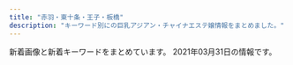 ```yaml
---
title: "赤羽・東十条・王子・板橋"
description: "キーワード別にの巨乳アジアン・チャイナエステ嬢情報をまとめました。"
---
```


新着画像と新着キーワードをまとめています。
2021年03月31日の情報です。

<DmmAffiliateIns />
<KeywordTable
  shops={
    [
    {
        "img_links": [
            "http://www.e-baby.work/staff/rina1.jpg",
            "http://www.e-baby.work/staff/kumi1.jpg",
            "http://www.e-baby.work/staff/maya1.jpg",
            "http://www.e-baby.work/staff/yuka1.jpg",
            "http://www.e-baby.work/staff/kumic.jpg",
            "http://www.e-baby.work/img/all/loader.png",
            "http://www.e-baby.work/staff/haru1.jpg",
            "http://www.e-baby.work/staff/karen1.jpg",
            "http://www.e-baby.work/img/all/icon2.png"
        ],
        "name": "\u30a2\u30a4\u30ea\u30b9",
        "keywords": {
            "E": 2,
            "89": 1,
            "86": 2,
            "85": 1,
            "D": 3,
            "84": 1,
            "C": 1,
            "87": 1
        },
        "station": "JR\u8d64\u7fbd\u99c5\u6771\u53e3",
        "url": "http://www.e-baby.work/"
    },
    {
        "station": "\u5c3e\u4e45\u99c5",
        "name": "\u56de\u697d\u82d1",
        "url": "https://nippori-massage.com/",
        "keywords": {},
        "img_links": [
            "https://nippori-massage.com/footer/footer-tel.png",
            "https://nippori-massage.com/images/esthe2.jpg",
            "https://nippori-massage.com/footer/footer-staff.png",
            "https://nippori-massage.com/line/10min-coupon.png",
            "https://nippori-massage.com/room/room-l4.jpg",
            "https://nippori-massage.com/images/esthe1.jpg",
            "https://nippori-massage.com/images/qrcode.png",
            "https://nippori-massage.com/images/esthe4.jpg",
            "https://nippori-massage.com//icon/facebook.png",
            "https://nippori-massage.com/icon/yelp.png",
            "https://nippori-massage.com/images/obi.jpg",
            "https://scdn.line-apps.com/n/line_add_friends/btn/ja.png",
            "https://nippori-massage.com/icon/line.png",
            "https://nippori-massage.com/room/room-l1.jpg",
            "https://nippori-massage.com/staff/nana-l1.jpg",
            "https://nippori-massage.com/staff/nana-s1.jpg",
            "https://nippori-massage.com/images/esthe3.jpg",
            "https://nippori-massage.com/images/main1.jpg",
            "https://nippori-massage.com/icon/facebook.png",
            "https://nippori-massage.com/images/main-sp.jpg",
            "https://nippori-massage.com/icon/twitter.png",
            "https://nippori-massage.com/images/header3.png",
            "https://nippori-massage.com/images/line_friend.png",
            "https://nippori-massage.com/line/line-qr.png",
            "https://nippori-massage.com/footer/footer-line.png",
            "https://nippori-massage.com/staff/yui-l1.jpg",
            "https://nippori-massage.com/room/room-l2.jpg",
            "https://nippori-massage.com/staff/yui-s1.jpg",
            "https://nippori-massage.com/images/clear.png",
            "https://nippori-massage.com/room/room-l3.jpg"
        ]
    },
    {
        "url": "http://shanshan-esthe.com/",
        "img_links": [
            "http://shanshan-esthe.com/img/no.png",
            "http://shanshan-esthe.com/img/st14.jpg",
            "http://shanshan-esthe.com/img/sta0.jpg",
            "http://shanshan-esthe.com/img/sta14.jpg",
            "http://shanshan-esthe.com/img/st16.jpg"
        ],
        "name": "\u9999\u9999",
        "keywords": {
            "D": 2,
            "86": 2
        },
        "station": "JR\u6771\u5341\u6761\u99c5\u5317\u53e3"
    },
    {
        "url": "http://kissyourelax.xyz/",
        "station": "JR\u8d64\u7fbd\u99c5",
        "name": "Kiss you",
        "keywords": {},
        "img_links": [
            "http://kissyourelax.xyz/uploads/190426/1-1Z4261G1591I.jpg",
            "http://kissyourelax.xyz/uploads/190426/1-1Z4261G229208.jpg",
            "http://kissyourelax.xyz/uploads/190426/1-1Z4261G221600.jpg",
            "http://kissyourelax.xyz/uploads/200929/1-200929125F62K.jpg",
            "http://kissyourelax.xyz/uploads/190802/1-1ZP20P91YN.jpg",
            "http://kissyourelax.xyz/uploads/190422/1-1Z422143352a6.jpg",
            "http://kissyourelax.xyz/uploads/190625/1-1Z625203Q3N2.jpg",
            "http://kissyourelax.xyz/uploads/191129/1-191129154603T5.jpg",
            "http://kissyourelax.xyz/uploads/191213/1-19121315493M58.jpg",
            "http://kissyourelax.xyz/uploads/190625/1-1Z625204313L6.jpg",
            "http://kissyourelax.xyz/uploads/190920/1-1Z9200Z645220.jpg",
            "http://kissyourelax.xyz/uploads/190514/1-1Z5140R044351.jpg",
            "http://kissyourelax.xyz/img/botton.jpg",
            "http://kissyourelax.xyz/uploads/190422/1-1Z42214343N22.jpg",
            "http://kissyourelax.xyz/uploads/190802/1-1ZP20P930U4.jpg",
            "http://kissyourelax.xyz/uploads/200812/1-200Q212540D24.jpg",
            "http://kissyourelax.xyz/uploads/200929/1-200929125H1111.jpg",
            "http://kissyourelax.xyz/img/s0.png",
            "http://kissyourelax.xyz/uploads/190712/1-1ZG2111A3147.jpg",
            "http://kissyourelax.xyz/uploads/200812/1-200Q2125423452.jpg",
            "http://kissyourelax.xyz/uploads/190514/1-1Z5140R02A31.jpg",
            "http://kissyourelax.xyz/uploads/191213/1-1912131550052E.jpg",
            "http://kissyourelax.xyz/uploads/190712/1-1ZG2111F3448.jpg",
            "http://kissyourelax.xyz/uploads/190422/1-1Z422144244F3.jpg"
        ]
    },
    {
        "name": "\u521d\u604b",
        "img_links": [
            "http://mens-esthe-hitomebore.com/images/totop.png",
            "http://mens-esthe-hitomebore.com/images/sample2.png",
            "http://mens-esthe-hitomebore.com/images/sample1-1.png",
            "http://mens-esthe-hitomebore.com/images/yuki.png",
            "http://mens-esthe-hitomebore.com/images/hina.png",
            "http://mens-esthe-hitomebore.com/images/photo03.jpg"
        ],
        "station": "JR\u8d64\u7fbd\u99c5\u5357\u53e3",
        "url": "http://mens-esthe-hitomebore.com/",
        "keywords": {}
    },
    {
        "keywords": {},
        "img_links": [],
        "url": "http://tenpo5.iest.info/",
        "station": "JR\u738b\u5b50\u99c5\u5317\u53e3",
        "name": "\u3084\u3059\u3089\u304e"
    },
    {
        "img_links": [
            "http://www.crossu.xyz/uploads/180620/1-1P62010193X63.jpg",
            "http://www.crossu.xyz/templets/default/picture/rec1.png",
            "http://www.crossu.xyz/templets/default/picture/head.jpg",
            "http://www.crossu.xyz/templets/default/picture/interior_t.jpg",
            "http://www.crossu.xyz/templets/default/picture/news.jpg",
            "http://www.crossu.xyz/uploads/200528/1-20052Q52142229.jpg",
            "http://www.crossu.xyz/uploads/allimg/180620/1-1P6201013133b.jpg",
            "http://www.crossu.xyz/uploads/191119/1-19111915043V27.jpg",
            "http://www.crossu.xyz/templets/default/picture/staff_t.jpg",
            "http://www.crossu.xyz/uploads/181211/1-1Q2111433162D.jpg",
            "http://www.crossu.xyz/uploads/180621/1-1P621101232H4.jpg",
            "http://www.crossu.xyz/uploads/191129/1-19112914393CK.jpg",
            "http://www.crossu.xyz/uploads/190924/1-1Z9241056212J.jpg",
            "http://www.crossu.xyz/uploads/180620/1-1P62010154K00.png"
        ],
        "name": "\u685c\u306e\u604b",
        "url": "http://www.crossu.xyz/",
        "keywords": {
            "\u30bb\u30af\u30b7\u30fc": 5
        },
        "station": "JR\u738b\u5b50\u99c5\u5317\u53e3"
    },
    {
        "url": "http://ka-en.work/",
        "keywords": {
            "E": 3,
            "87": 1,
            "88": 2,
            "85": 12,
            "84": 1,
            "D": 5,
            "86": 2,
            "C": 17
        },
        "img_links": [
            "http://ka-en.work/sp/img/t-o.jpg",
            "http://ka-en.work/img/st4.jpg",
            "http://ka-en.work/sp/img/acc3.jpg",
            "http://ka-en.work/img/st8.jpg",
            "http://ka-en.work/sp/img/acc2.jpg",
            "http://ka-en.work/img/acc3.jpg",
            "http://ka-en.work/img/st1.jpg",
            "http://ka-en.work/img/head.jpg",
            "http://ka-en.work/img/botton4.jpg",
            "http://ka-en.work/img/botton5.jpg",
            "http://ka-en.work/sp/img/st1.jpg",
            "http://ka-en.work/sp/img/st8.jpg",
            "http://ka-en.work/sp/img/kanban.jpg",
            "http://ka-en.work/sp/img/st3.jpg",
            "http://ka-en.work/img/fla-1.jpg",
            "http://ka-en.work/img/botton3.jpg",
            "http://ka-en.work/img/s10.jpg",
            "http://ka-en.work/sp/img/t-a.jpg",
            "http://ka-en.work/sp/img/acc5.jpg",
            "http://ka-en.work/sp/img/tit.jpg",
            "http://ka-en.work/img/kanban.jpg",
            "http://ka-en.work/sp/img/t-s.jpg",
            "http://ka-en.work/sp/img/t-r.jpg",
            "http://ka-en.work/sp/img/tel.jpg",
            "http://ka-en.work/img/fla-3.jpg",
            "http://ka-en.work/sp/img/t-t.jpg",
            "http://ka-en.work/sp/img/st2.jpg",
            "http://ka-en.work/img/acc2.jpg",
            "http://ka-en.work/img/st7.jpg",
            "http://ka-en.work/img/st9.jpg",
            "http://ka-en.work/img/fla-2.jpg",
            "http://ka-en.work/img/s6.jpg",
            "http://ka-en.work/img/s3.jpg",
            "http://ka-en.work/sp/img/botton.jpg",
            "http://ka-en.work/sp/img/p-10.jpg",
            "http://ka-en.work/sp/img/acc4.jpg",
            "http://ka-en.work/sp/img/pc.jpg",
            "http://ka-en.work/img/s7.jpg",
            "http://ka-en.work/img/s4.jpg",
            "http://ka-en.work/sp/img/st7.jpg",
            "http://ka-en.work/img/botton.jpg",
            "http://ka-en.work/sp/img/pic.jpg",
            "http://ka-en.work/img/st6.jpg",
            "http://ka-en.work/sp/img/p-4.jpg",
            "http://ka-en.work/img/st2.jpg",
            "http://ka-en.work/sp/img/st4.jpg",
            "http://ka-en.work/img/st10.jpg",
            "http://ka-en.work/sp/img/st10.jpg",
            "http://ka-en.work/sp/img/acc1.jpg",
            "http://ka-en.work/img/mo.png",
            "http://ka-en.work/img/acc5.jpg",
            "http://ka-en.work/img/s2.jpg",
            "http://ka-en.work/img/s9.jpg",
            "http://ka-en.work/img/botton2.jpg",
            "http://ka-en.work/sp/img/st6.jpg",
            "http://ka-en.work/img/acc1.jpg",
            "http://ka-en.work/sp/img/info.jpg",
            "http://ka-en.work/img/st3.jpg",
            "http://ka-en.work/sp/img/time.jpg",
            "http://ka-en.work/sp/img/p-9.jpg",
            "http://ka-en.work/sp/img/st9.jpg",
            "http://ka-en.work/sp/img/add.jpg",
            "http://ka-en.work/img/botton6.jpg",
            "http://ka-en.work/img/foot.jpg",
            "http://ka-en.work/sp/img/sys.jpg",
            "http://ka-en.work/sp/img/cam.jpg",
            "http://ka-en.work/img/acc4.jpg"
        ],
        "station": "JR\u8d64\u7fbd\u99c5\u6771\u53e3",
        "name": "\u83ef\u8276"
    },
    {
        "img_links": [
            "http://angel-aroma.net/img/m30.jpg",
            "http://angel-aroma.net/img/top.jpg",
            "http://angel-aroma.net/img/sta3.jpg",
            "http://angel-aroma.net/img/sta5.jpg",
            "http://angel-aroma.net/img/qr.jpg",
            "http://angel-aroma.net/img/m5.jpg",
            "http://angel-aroma.net/img/m6.jpg",
            "http://angel-aroma.net/img/stafft.jpg",
            "http://angel-aroma.net/img/sta2.jpg",
            "http://angel-aroma.net/img/m1.jpg",
            "http://angel-aroma.net/img/sta6.jpg",
            "http://angel-aroma.net/img/m2.jpg",
            "http://angel-aroma.net/img/m4.jpg",
            "http://angel-aroma.net/img/sta1.jpg",
            "http://angel-aroma.net/img/m20.jpg",
            "http://angel-aroma.net/img/no.png",
            "http://angel-aroma.net/img/m10.jpg",
            "http://angel-aroma.net/img/m3.jpg"
        ],
        "station": "JR\u8d64\u7fbd\u99c5\u6771\u53e3",
        "name": "\u30c0\u30fc\u30ea\u30f3",
        "keywords": {
            "84": 2,
            "87": 2,
            "86": 4,
            "82": 2
        },
        "url": "http://angel-aroma.net/"
    },
    {
        "url": "http://lastpara.net/",
        "img_links": [
            "http://lastpara.net/image/cast/cast_259_1_s.jpg",
            "http://lastpara.net/image/cast/cast_287_1_l.jpg",
            "http://lastpara.net/img/news-ttl.jpg",
            "http://lastpara.net/image/cast/cast_256_1_l.jpg",
            "http://lastpara.net/img/event/camp_top_02.jpg",
            "http://lastpara.net/image/cast/cast_261_1_l.jpg",
            "http://lastpara.net/image/cast/cast_255_1_l.jpg",
            "http://lastpara.net/image/cast/cast_287_1_s.jpg",
            "http://lastpara.net/image/cast/cast_265_1_l.jpg",
            "http://lastpara.net/image/cast/cast_262_1_l.jpg",
            "http://lastpara.net/image/cast/cast_259_1_l.jpg",
            "http://lastpara.net/img/recuit.png",
            "http://lastpara.net/image/cast/cast_286_1_l.jpg",
            "http://lastpara.net/image/cast/cast_263_1_l.jpg",
            "http://lastpara.net/image/cast/cast_265_1_s.jpg",
            "http://lastpara.net/image/cast/cast_263_1_s.jpg",
            "http://lastpara.net/image/cast/cast_256_1_s.jpg",
            "http://lastpara.net/image/cast/cast_286_1_s.jpg"
        ],
        "station": "JR\u8d64\u7fbd\u99c5\u5357\u53e3",
        "keywords": {
            "84": 4,
            "85": 9,
            "86": 4,
            "90": 2
        },
        "name": "Last Paradise \uff5e\u30e9\u30b9\u30c8\u30d1\u30e9\u30c0\u30a4\u30b9\uff5e"
    },
    {
        "name": "FLOWER",
        "url": "http://esthe-japan.work/flower/",
        "station": "JR\u8d64\u7fbd\u99c5\u5357\u6539\u672d\u53e3(\u6771)",
        "keywords": {
            "89": 3,
            "\u30bb\u30af\u30b7\u30fc": 6,
            "87": 3,
            "88": 3,
            "98": 1
        },
        "img_links": [
            "http://esthe-japan.work/flower/upload/202004/1588153474.png"
        ]
    },
    {
        "station": "JR\u6771\u5341\u6761\u99c5\u5317\u53e3",
        "url": "https://higashijujo-mensesthe.com/",
        "name": "Love Sea",
        "img_links": [
            "https://higashijujo-mensesthe.com/images/header3.png",
            "https://higashijujo-mensesthe.com/staff/kimi-s2.jpg",
            "https://higashijujo-mensesthe.com/images/footer-r.png",
            "https://higashijujo-mensesthe.com/staff/kimi-l2.jpg",
            "https://higashijujo-mensesthe.com/images/flower.png",
            "https://higashijujo-mensesthe.com/2019/08/10/kimi-s1.jpg",
            "https://higashijujo-mensesthe.com/icon/facebook.png",
            "https://higashijujo-mensesthe.com/button/staff.png",
            "https://higashijujo-mensesthe.com/staff/kimi-s1.jpg",
            "https://higashijujo-mensesthe.com/staff/lime-l1.jpg",
            "https://higashijujo-mensesthe.com/staff/rika-s1.jpg",
            "https://higashijujo-mensesthe.com/staff/runa-s1.jpg",
            "https://higashijujo-mensesthe.com/menu/gallery.png",
            "https://higashijujo-mensesthe.com/room/esthe3.jpg",
            "https://higashijujo-mensesthe.com/room/room-l4.jpg",
            "https://higashijujo-mensesthe.com/menu/info.png",
            "https://higashijujo-mensesthe.com/icon/twitter.png",
            "https://higashijujo-mensesthe.com/2019/08/23/satomi-s1.jpg",
            "https://higashijujo-mensesthe.com/images/clear.png",
            "https://higashijujo-mensesthe.com/images/main1.jpg",
            "https://higashijujo-mensesthe.com/images/camp.jpg",
            "https://higashijujo-mensesthe.com/icon/yelp.png",
            "https://higashijujo-mensesthe.com/2019/08/22/runa-s1.jpg",
            "https://higashijujo-mensesthe.com/staff/satomi-l1.jpg",
            "https://higashijujo-mensesthe.com/menu/home.png",
            "https://higashijujo-mensesthe.com/images/footer-l.png",
            "https://higashijujo-mensesthe.com/button/blog.png",
            "https://higashijujo-mensesthe.com/button/home.png",
            "https://higashijujo-mensesthe.com/menu/friend.png",
            "https://higashijujo-mensesthe.com/staff/rika-l1.jpg",
            "https://higashijujo-mensesthe.com/2020/02/29/lime-s1.jpg",
            "https://higashijujo-mensesthe.com/2019/10/21/rika-s1.jpg",
            "https://higashijujo-mensesthe.com/room/room-l1.jpg",
            "https://higashijujo-mensesthe.com/images/qrcode.png",
            "https://higashijujo-mensesthe.com/room/room-l2.jpg",
            "https://higashijujo-mensesthe.com/staff/lime-s1.jpg",
            "https://higashijujo-mensesthe.com/room/room-l3.jpg",
            "https://higashijujo-mensesthe.com/icon/line.png",
            "https://higashijujo-mensesthe.com/menu/blog.png",
            "https://higashijujo-mensesthe.com/staff/satomi-s1.jpg",
            "https://higashijujo-mensesthe.com/room/esthe2.jpg",
            "https://higashijujo-mensesthe.com/images/main-sp.jpg",
            "https://higashijujo-mensesthe.com/room/esthe1.jpg",
            "https://higashijujo-mensesthe.com/staff/kimi-l1.jpg",
            "https://higashijujo-mensesthe.com/staff/runa-l1.jpg"
        ],
        "keywords": {}
    },
    {
        "name": "GOOD TIME",
        "keywords": {
            "D": 8,
            "87": 8,
            "F": 2,
            "89": 2,
            "\u30bb\u30af\u30b7\u30fc": 3
        },
        "url": "http://www.goodtime.iesjp.com/",
        "station": "\u8d64\u7fbd\u5ca9\u6df5\u99c52\u756a\u51fa\u53e3",
        "img_links": [
            "http://www.goodtime.iesjp.com/photo_news/upimg/2288060497ed9031e6_0.jpg",
            "http://www.goodtime.iesjp.com/images/m-top-right03.jpg",
            "http://www.goodtime.iesjp.com/photo_news/upimg/20911603de0e3ad912_0.jpg",
            "http://www.goodtime.iesjp.com/images/m-yejiao.jpg",
            "http://www.goodtime.iesjp.com/files/004.jpg",
            "http://www.goodtime.iesjp.com/photo_news/upimg/1591860540114b630a_0.jpg",
            "http://www.goodtime.iesjp.com/images/m-top02.jpg",
            "http://www.goodtime.iesjp.com/photo_news/upimg/9551260612c3a834b0_0.jpg",
            "http://www.goodtime.iesjp.com/images/m-top-right01.jpg",
            "http://www.goodtime.iesjp.com/images/m-top-right04.jpg",
            "http://www.goodtime.iesjp.com/photo_news/upimg/43415603819cc9fd0d_1.jpg",
            "http://www.goodtime.iesjp.com/files/003.jpg",
            "http://www.goodtime.iesjp.com/photo_news/upimg/39901600bd6533312b_0.jpg",
            "http://www.goodtime.iesjp.com/images/m-head.jpg",
            "http://www.goodtime.iesjp.com/files/006.jpg",
            "http://www.goodtime.iesjp.com/photo_news/upimg/529386029caabbb08f_0.jpg",
            "http://www.goodtime.iesjp.com/images/call.png",
            "http://www.goodtime.iesjp.com/files/001.jpg",
            "http://www.goodtime.iesjp.com/images/top-left01.jpg",
            "http://www.goodtime.iesjp.com/files/002.jpg",
            "http://www.goodtime.iesjp.com/images/m-top-right02.jpg",
            "http://www.goodtime.iesjp.com/images/m-left.jpg",
            "http://www.goodtime.iesjp.com/images/m-top03.jpg",
            "http://www.goodtime.iesjp.com/images/m-right.jpg"
        ]
    },
    {
        "url": "https://yumego.tyo.cm/",
        "keywords": {
            "86": 24,
            "D": 42,
            "88": 12,
            "85": 6
        },
        "img_links": [
            "https://yumego.tyo.cm/images/tit_staff01.png",
            "https://yumego.tyo.cm/images/tit_twitter.png",
            "https://yumego.tyo.cm/images/room2.jpg",
            "https://yumego.tyo.cm/images/sp_tit_twitter.png",
            "https://yumego.tyo.cm/images/img_tel.png",
            "https://yumego.tyo.cm/images/room4.jpg",
            "https://yumego.tyo.cm/photos/sites/83/2020/12/2020120108205259.jpg",
            "https://yumego.tyo.cm/photos/sites/83/2020/12/2020120610415227.jpg",
            "https://yumego.tyo.cm/images/maining.jpg",
            "https://yumego.tyo.cm/photos/sites/83/2021/02/2021020212253138.jpg",
            "https://yumego.tyo.cm/photos/sites/83/2020/12/2020120610415351.jpg",
            "https://yumego.tyo.cm/images/tit_therapist.png",
            "https://yumego.tyo.cm/photos/sites/83/2020/12/2020120108205582.jpg",
            "https://yumego.tyo.cm/images/room3.jpg",
            "https://yumego.tyo.cm/images/room1.jpg",
            "https://yumego.tyo.cm/images/top.jpg",
            "https://yumego.tyo.cm/photos/sites/83/2021/03/2021033013471620.jpg",
            "https://yumego.tyo.cm/photos/sites/83/2020/12/2020120610415359.jpg",
            "https://yumego.tyo.cm/photos/sites/83/2020/12/2020120802122165.jpg",
            "https://yumego.tyo.cm/images/tit_new.png",
            "https://yumego.tyo.cm/images/sp_tit_therapist.png",
            "https://yumego.tyo.cm/photos/sites/83/2020/12/2020120802122351.jpg",
            "https://yumego.tyo.cm/photos/sites/83/2020/12/2020120108205393.jpg",
            "https://yumego.tyo.cm/images/tit_staff02.png",
            "https://yumego.tyo.cm/photos/sites/83/2020/12/2020120610415197.jpg",
            "https://yumego.tyo.cm/images/sp_tit_new.png",
            "https://yumego.tyo.cm/images/sp_top.jpg",
            "https://yumego.tyo.cm/images/sp_tit_staff02.png",
            "https://yumego.tyo.cm/images/sp_tit_staff01.png"
        ],
        "station": "JR\u5341\u6761\u99c5\u5357\u53e3",
        "name": "\u5922\u3054"
    },
    {
        "keywords": {
            "85": 28,
            "89": 7,
            "86": 7,
            "D": 35,
            "C": 7
        },
        "station": "JR\u738b\u5b50\u99c5\u5317\u53e3",
        "url": "http://prince.tyo.cm/",
        "name": "\u30d7\u30ea\u30f3\u30b9",
        "img_links": [
            "http://prince.tyo.cm/images/s_cautions.jpg",
            "http://prince.tyo.cm/photos/sites/76/2021/03/2021033009493063.jpg",
            "http://prince.tyo.cm/images/room1.jpg",
            "http://prince.tyo.cm/photos/sites/76/2021/03/202103300949326.jpg",
            "http://prince.tyo.cm/images/s_staff.jpg",
            "http://prince.tyo.cm/images/ac1.jpg",
            "http://prince.tyo.cm/images/room4.jpg",
            "http://prince.tyo.cm/images/info.jpg",
            "http://prince.tyo.cm/photos/sites/76/2021/03/2021033009493184.jpg",
            "http://prince.tyo.cm/images/s_pick.jpg",
            "http://prince.tyo.cm/images/ac3.jpg",
            "http://prince.tyo.cm/images/s_news.jpg",
            "http://prince.tyo.cm/images/mobile.jpg",
            "http://prince.tyo.cm/images/ac4.jpg",
            "http://prince.tyo.cm/images/ac2.jpg",
            "http://prince.tyo.cm/photos/sites/76/2021/03/2021033009493387.jpg",
            "http://prince.tyo.cm/images/s_info.jpg",
            "http://prince.tyo.cm/photos/sites/76/2021/03/2021033009493237.jpg",
            "http://prince.tyo.cm/images/room2.jpg",
            "http://prince.tyo.cm/images/room3.jpg",
            "http://prince.tyo.cm/images/top.jpg",
            "http://prince.tyo.cm/photos/sites/76/2021/03/2021033009493042.jpg"
        ]
    },
    {
        "img_links": [
            "http://oji.pink/images/r1.jpg",
            "http://oji.pink/images/zi_staff.png",
            "http://oji.pink/images/3.png",
            "http://oji.pink/images/g2.jpg",
            "http://oji.pink/images/g1.jpg",
            "http://oji.pink/images/top.jpg",
            "http://oji.pink/images/aki.jpg",
            "http://oji.pink/images/r4.jpg",
            "http://oji.pink/images/r3.jpg",
            "http://oji.pink/images/1.png",
            "http://oji.pink/images/g7.jpg",
            "http://oji.pink/images/g0.jpg",
            "http://oji.pink/images/r2.jpg",
            "http://oji.pink/images/zi_link.png",
            "http://oji.pink/images/new1.jpg",
            "http://oji.pink/images/yuki.jpg",
            "http://oji.pink/images/mobile.jpg",
            "http://oji.pink/images/g5.jpg"
        ],
        "url": "http://oji.pink/",
        "keywords": {
            "C": 15
        },
        "name": "\u7f8e\u5065",
        "station": "JR\u738b\u5b50\u99c5\u5317\u53e3"
    },
    {
        "name": "Only one \uff5e\u30aa\u30f3\u30ea\u30fc\u30ef\u30f3\uff5e",
        "url": "http://www.roserelaxation.info/",
        "keywords": {},
        "img_links": [
            "http://www.roserelaxation.info/upload/201708/1502280972.jpg",
            "http://www.roserelaxation.info/upload/202007/thumb_dis/1594636246.jpg",
            "http://www.roserelaxation.info/upload/201807/thumb_dis/1531195547.jpg",
            "http://www.roserelaxation.info/upload/images/20170706_091357.jpg",
            "http://www.roserelaxation.info/upload/images/20171206_132919.jpg",
            "http://www.roserelaxation.info/upload/202007/thumb/1594636684.jpg",
            "http://www.roserelaxation.info/upload/202007/thumb/1594636355.jpg",
            "http://www.roserelaxation.info/upload/202007/1594636246.jpg",
            "http://www.roserelaxation.info/upload/201807/thumb_dis/1531195952.jpg",
            "http://www.roserelaxation.info/upload/201807/1531195547.jpg",
            "http://www.roserelaxation.info/upload/201712/1512155748.jpg",
            "http://www.roserelaxation.info/upload/201712/thumb_dis/1512155748.jpg",
            "http://www.roserelaxation.info/upload/202008/1598846272.jpg",
            "http://www.roserelaxation.info/upload/images/20171206_133002.jpg",
            "http://www.roserelaxation.info/upload/202007/thumb_dis/1594636355.jpg",
            "http://www.roserelaxation.info/upload/201708/thumb_dis/1502280972.jpg",
            "http://www.roserelaxation.info/upload/201807/thumb/1531195547.jpg",
            "http://www.roserelaxation.info/upload/201707/1499300573.jpg",
            "http://www.roserelaxation.info/upload/202007/thumb_dis/1594636684.jpg",
            "http://www.roserelaxation.info/upload/images/20171206_132823.jpg",
            "http://www.roserelaxation.info/upload/202007/1594636684.jpg",
            "http://www.roserelaxation.info/upload/202007/1594636355.jpg",
            "http://www.roserelaxation.info/upload/201801/thumb_dis/1517150493.jpg",
            "http://www.roserelaxation.info/upload/202007/thumb/1594636246.jpg",
            "http://www.roserelaxation.info/upload/images/20171214_032900.jpg",
            "http://www.roserelaxation.info/upload/201807/thumb/1531195952.jpg",
            "http://www.roserelaxation.info/upload/201801/1517150493.jpg",
            "http://www.roserelaxation.info/upload/201807/thumb_dis/1531197286.jpg",
            "http://www.roserelaxation.info/upload/201808/thumb_dis/1535596152.jpg",
            "http://www.roserelaxation.info/upload/images/20170613_104732.jpg",
            "http://www.roserelaxation.info/upload/202007/thumb_dis/1594636322.jpg",
            "http://www.roserelaxation.info/upload/images/20171206_132851.jpg",
            "http://www.roserelaxation.info/upload/201807/1531197286.jpg",
            "http://www.roserelaxation.info/upload/201712/thumb/1512155748.jpg",
            "http://www.roserelaxation.info/upload/201801/thumb/1517150493.jpg",
            "http://www.roserelaxation.info/upload/201807/1531195952.jpg",
            "http://www.roserelaxation.info/upload/images/20170525_102731.jpg"
        ],
        "station": "JR\u8d64\u7fbd\u99c5\u5357\u53e3"
    },
    {
        "url": "https://dream.ests.jp/",
        "img_links": [
            "https://dream.ests.jp/photos/sites/12/2021/03/2021031110482744.jpg",
            "https://dream.ests.jp/images/news_bj3.jpg",
            "https://dream.ests.jp/images/mobile.jpg",
            "https://dream.ests.jp/images/s_news.jpg",
            "https://dream.ests.jp/images/end.png",
            "https://dream.ests.jp/images/s_therapist.jpg",
            "https://dream.ests.jp/images/s_pick.png",
            "https://dream.ests.jp/photos/sites/12/2021/03/2021031110483161.jpg",
            "https://dream.ests.jp/images/line.png",
            "https://dream.ests.jp/images/1.jpg",
            "https://dream.ests.jp/photos/sites/12/2021/03/2021031110482840.jpg",
            "https://dream.ests.jp/images/2.jpg",
            "https://dream.ests.jp/images/new.jpg",
            "https://dream.ests.jp/images/s_link.jpg",
            "https://dream.ests.jp/photos/sites/12/2021/03/2021031110483021.jpg",
            "https://dream.ests.jp/images/top.png",
            "https://dream.ests.jp/images/staff_bj3.jpg"
        ],
        "keywords": {
            "D": 6,
            "86": 4,
            "87": 2,
            "C": 12,
            "E": 2,
            "85": 2
        },
        "name": "Aroma Dream \uff5e\u30a2\u30ed\u30de\u30c9\u30ea\u30fc\u30e0\uff5e",
        "station": "JR\u8d64\u7fbd\u99c5\u6771\u53e3"
    },
    {
        "img_links": [
            "http://flower.este88.com/images/m05.jpg",
            "http://flower.este88.com/gals/yuuna1.jpg",
            "http://flower.este88.com/images/m01.jpg",
            "http://flower.este88.com/gals/moe1.jpg",
            "http://flower.este88.com/i/images/access4.jpg",
            "http://flower.este88.com/images/dot.png",
            "http://flower.este88.com/i/images/access3.jpg",
            "http://flower.este88.com/images/m04.jpg",
            "http://flower.este88.com/i/images/access2.jpg",
            "http://flower.este88.com/images/kp01.jpg",
            "http://flower.este88.com/i/images/access7.jpg",
            "http://flower.este88.com/i/images/access6.jpg",
            "http://flower.este88.com/gals/riri1.jpg",
            "http://flower.este88.com/i/images/access5.jpg",
            "http://flower.este88.com/gals/haruka1.jpg",
            "http://flower.este88.com/gals/emi1.jpg",
            "http://flower.este88.com/gals/erika1.jpg",
            "http://flower.este88.com/images/img1.jpg",
            "http://flower.este88.com/images/m03.jpg",
            "http://flower.este88.com/i/images/access1.jpg",
            "http://flower.este88.com/images/m02.jpg"
        ],
        "station": "JR\u8d64\u7fbd\u99c5\u5357\u53e3",
        "name": "Flower",
        "url": "http://flower.este88.com/",
        "keywords": {}
    },
    {
        "keywords": {},
        "url": "https://www.sinraku.work/",
        "img_links": [
            "https://www.sinraku.work/img/miho1.jpg",
            "https://www.sinraku.work/images/int2.png",
            "https://www.sinraku.work/images/tel.png",
            "https://www.sinraku.work/staff/koko.jpg",
            "https://www.sinraku.work/staff/rina.jpg",
            "https://www.sinraku.work/img/kai2.jpg",
            "https://www.sinraku.work/images/rec.jpg",
            "https://www.sinraku.work/img/kai1.jpg",
            "https://www.sinraku.work/images/sys.png",
            "https://www.sinraku.work/img/miho2.jpg",
            "https://www.sinraku.work/images/staff_t.jpg",
            "https://www.sinraku.work/images/menu/top.png",
            "https://www.sinraku.work/img/koko2.jpg",
            "https://www.sinraku.work/img/rina2.jpg",
            "https://www.sinraku.work/images/menu/staff.png",
            "https://www.sinraku.work/staff/kai.jpg",
            "https://www.sinraku.work/img/koko1.jpg",
            "https://www.sinraku.work/img/rina1.jpg",
            "https://www.sinraku.work/images/news.jpg",
            "https://www.sinraku.work/images/interior_t.jpg",
            "https://www.sinraku.work/images/time.jpg",
            "https://www.sinraku.work/images/int1.jpg",
            "https://www.sinraku.work/images/menu/interior.png",
            "https://www.sinraku.work/images/tg.png",
            "https://www.sinraku.work/staff/miho.jpg"
        ],
        "station": "JR\u8d64\u7fbd\u99c5\u6771\u53e3",
        "name": "\u5fc3\u697d"
    },
    {
        "keywords": {
            "C": 15,
            "E": 6,
            "86": 8,
            "D": 10,
            "85": 2,
            "87": 6
        },
        "img_links": [
            "http://www.cocosia.work/staff/hina.jpg",
            "http://www.cocosia.work/staff/riya.jpg",
            "http://www.cocosia.work/img/int2_sp.jpg",
            "http://www.cocosia.work/img/int3.jpg",
            "http://www.cocosia.work/staff/rea.jpg",
            "http://www.cocosia.work/img/bn_howto.jpg",
            "http://www.cocosia.work/staff/mika1.jpg",
            "http://www.cocosia.work/staff/mika.jpg",
            "http://www.cocosia.work/img/int1.jpg",
            "http://www.cocosia.work/img/int1_sp.jpg",
            "http://www.cocosia.work/img/int3_sp.jpg",
            "http://www.cocosia.work/img/i_tel.png",
            "http://www.cocosia.work/img/bn_howto_sp.jpg",
            "http://www.cocosia.work/img/int2.jpg",
            "http://www.cocosia.work/img/concept_sp.jpg",
            "http://www.cocosia.work/staff/yuyu1.jpg",
            "http://www.cocosia.work/img/bn_contact.jpg",
            "http://www.cocosia.work/staff/hina1.jpg",
            "http://www.cocosia.work/img/concept.jpg",
            "http://www.cocosia.work/staff/yuyu.jpg",
            "http://www.cocosia.work/staff/rea1.jpg",
            "http://www.cocosia.work/staff/mao1.jpg",
            "http://www.cocosia.work/img/header_info.png",
            "http://www.cocosia.work/staff/riya1.jpg",
            "http://www.cocosia.work/staff/mao.jpg",
            "http://www.cocosia.work/img/bn_contact_sp.jpg"
        ],
        "url": "http://www.cocosia.work/",
        "station": "JR\u8d64\u7fbd\u99c5\u897f\u53e3",
        "name": "Cocosia \uff5e\u30b3\u30b3\u30b7\u30a2\uff5e"
    },
    {
        "station": "JR\u8d64\u7fbd\u99c5\u5357\u53e3",
        "keywords": {
            "87": 4,
            "86": 1,
            "D": 5
        },
        "name": "Darling \uff5e\u30c0\u30fc\u30ea\u30f3\uff5e",
        "img_links": [
            "http://www.darling.esjp.info/img/nav-005.png",
            "http://www.darling.esjp.info/img/nav-002.png",
            "http://www.darling.esjp.info/img/nav-006.png",
            "http://www.darling.esjp.info/files/008.jpg",
            "http://www.darling.esjp.info/img/nav-003.png",
            "http://www.darling.esjp.info/files/003.jpg",
            "http://www.darling.esjp.info/files/002.jpg",
            "http://www.darling.esjp.info/img/stt.jpg",
            "http://www.darling.esjp.info/img/nav-001.png",
            "http://www.darling.esjp.info/img/tel.png",
            "http://www.darling.esjp.info/img/top01.png",
            "http://www.darling.esjp.info/img/stb.jpg",
            "http://www.darling.esjp.info/files/007.jpg",
            "http://www.darling.esjp.info/files/001.jpg",
            "http://www.darling.esjp.info/img/nav-004.png"
        ],
        "url": "http://www.darling.esjp.info/"
    },
    {
        "station": "\u84ee\u6839\u99c5\u6771\u53e3",
        "name": "\u767e\u5408",
        "img_links": [
            "http://www.l-yuri.work/images/h_line.jpg",
            "http://www.l-yuri.work/images/int2.png",
            "http://www.l-yuri.work/images/mobile.jpg",
            "http://www.l-yuri.work/img/rina1.jpg",
            "http://www.l-yuri.work/images/2.png",
            "http://www.l-yuri.work/staff/aki.jpg",
            "http://www.l-yuri.work/staff/rina.jpg",
            "http://www.l-yuri.work/images/3.png",
            "http://www.l-yuri.work/images/int1.png",
            "http://www.l-yuri.work/images/s1.png",
            "http://www.l-yuri.work/staff/yuki.jpg",
            "http://www.l-yuri.work/img/emi1.jpg",
            "http://www.l-yuri.work/images/4.png",
            "http://www.l-yuri.work/images/1.png",
            "http://www.l-yuri.work/img/yuki1.jpg",
            "http://www.l-yuri.work/img/aki1.jpg",
            "http://www.l-yuri.work/images/head.jpg",
            "http://www.l-yuri.work/images/news.png",
            "http://www.l-yuri.work/images/sys.png",
            "http://www.l-yuri.work/staff/emi.jpg",
            "http://www.l-yuri.work/images/staff_t.jpg",
            "http://www.l-yuri.work/images/tel.jpg",
            "http://www.l-yuri.work/images/tg.jpg",
            "http://www.l-yuri.work/images/interior_t.jpg"
        ],
        "keywords": {},
        "url": "http://www.l-yuri.work/"
    }
]
}
/>
<DmmAffiliateScript />
